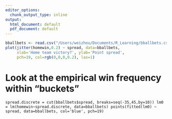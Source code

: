 ```yaml
---
editor_options:
  chunk_output_type: inline
output:
  html_document: default
  pdf_document: default
---
```


```r
bballbets <- read.csv("/Users/weizhou/Documents/R_Learning/bballbets.csv")
plot(jitter(homewin,0.2) ~ spread, data=bballbets,
     xlab='Home team victory?', ylab='Point spread',
     pch=19, col=rgb(0,0,0,0.2), las=1)
```


# Look at the empirical win frequency within "buckets"

```spread.discrete = cut(bballbets$spread, breaks=seq(-35,45,by=10))
lm0 = lm(homewin~spread.discrete, data=bballbets)
points(fitted(lm0) ~ spread, data=bballbets, col='blue', pch=19)
```